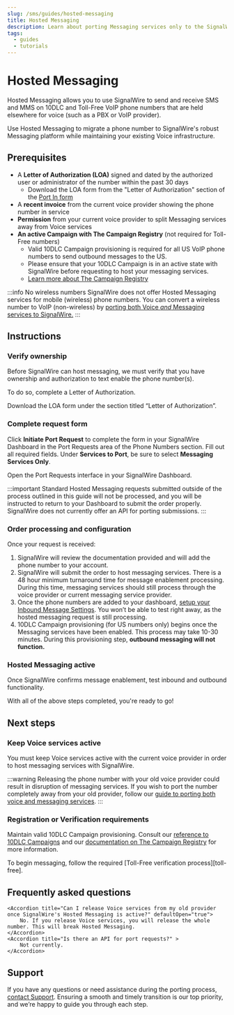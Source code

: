 ```yaml
---
slug: /sms/guides/hosted-messaging
title: Hosted Messaging
description: Learn about porting Messaging services only to the SignalWire platform.
tags:
  - guides
  - tutorials
---
```


# Hosted Messaging

Hosted Messaging allows you to use SignalWire to send and receive SMS and MMS on 
<Tooltips tip="10DLC stands for '10-digit long code numbers', such as `(123) 456-7890`. [Learn more](/platform/phone-numbers/getting-started/buying-a-phone-number/#types-of-phone-number)">10DLC</Tooltips> 
and Toll-Free VoIP phone numbers that are held elsewhere for voice (such as a PBX or VoIP provider).

Use Hosted Messaging to migrate a phone number to SignalWire's robust Messaging platform
while maintaining your existing Voice infrastructure.

## Prerequisites

- A **Letter of Authorization (LOA)** signed and dated by the authorized user or administrator of the number within the past 30 days
  - Download the LOA form from the "Letter of Authorization" section of the [Port In form](https://forms.signalwire.me/Port-In.html)
- A **recent invoice** from the current voice provider showing the phone number in service
- **Permission** from your current voice provider to split Messaging services away from Voice services
- **An active Campaign with The Campaign Registry** (not required for Toll-Free numbers)
  - Valid 10DLC Campaign provisioning is required for all US VoIP phone numbers to send outbound messages to the US.
  - Please ensure that your 10DLC Campaign is in an active state with SignalWire before requesting to host your messaging services.
  - [Learn more about The Campaign Registry](/messaging/get-started/campaign-registry)

:::info No wireless numbers
SignalWire does not offer Hosted Messaging services for mobile (wireless) phone numbers.
You can convert a wireless number to VoIP (non-wireless) by 
[porting both Voice *and* Messaging services to SignalWire.][port-in]
:::

## Instructions

<Steps>

### Verify ownership

Before SignalWire can host messaging, we must verify that you have ownership and authorization to text enable the phone number(s).

To do so, complete a Letter of Authorization.

<Card title="Letter of Authorization form" href="https://forms.signalwire.me/Port-In.html">
    Download the LOA form under the section titled “Letter of Authorization”.
</Card>

### Complete request form

Click **Initiate Port Request** to complete the form in your SignalWire Dashboard in the Port Requests area of the Phone Numbers section.
Fill out all required fields.
Under **Services to Port**, be sure to select **Messaging Services Only**.

<Card title="Port Requests" href="https://my.signalwire.com?page=port_requests/new">
    Open the Port Requests interface in your SignalWire Dashboard.
</Card>

<br/>

:::important
Standard Hosted Messaging requests submitted outside of the process outlined in this guide will not be processed,
and you will be instructed to return to your Dashboard to submit the order properly. 
SignalWire does not currently offer an API for porting submissions.
:::

### Order processing and configuration

Once your request is received:

1. SignalWire will review the documentation provided and will add the phone number to your account.  
2. SignalWire will submit the order to host messaging services. There is a 48 hour minimum turnaround time for message enablement processing. During this time, messaging services should still process through the voice provider or current messaging service provider.  
3. Once the phone numbers are added to your dashboard, [setup your Inbound Message Settings](/messaging/getting-started/receiving-your-first-sms/). You won’t be able to test right away, as the hosted messaging request is still processing.  
4. 10DLC Campaign provisioning (for US numbers only) begins once the Messaging services have been enabled. This process may take 10-30 minutes. During this provisioning step, **outbound messaging will not function.** 

### Hosted Messaging active

Once SignalWire confirms message enablement, test inbound and outbound functionality.

With all of the above steps completed, you're ready to go!

</Steps>

## Next steps

### Keep Voice services active

You must keep Voice services active with the current voice provider in order to host messaging services with SignalWire. 

:::warning
Releasing the phone number with your old voice provider could result in disruption of messaging services.
If you wish to port the number completely away from your old provider, follow our 
[guide to porting both voice and messaging services][port-in].
:::

### Registration or Verification requirements

<CardGroup>

<Card title="10DLC (local) numbers">

Maintain valid 10DLC Campaign provisioning.
Consult our [reference to 10DLC Campaigns](https://signalwire.com/blogs/industry/a-beginners-guide-to-a2p-10dlc-campaign-registration)
and our 
[documentation on The Campaign Registry][tcr]
for more information.
</Card>

<Card title="Toll-Free numbers">
To begin messaging, follow the required [Toll-Free verification process][toll-free].
</Card>

</CardGroup>

## Frequently asked questions

<AccordionGroup>

    <Accordion title="Can I release Voice services from my old provider once SignalWire's Hosted Messaging is active?" defaultOpen="true">
        No. If you release Voice services, you will release the whole number. This will break Hosted Messaging.
    </Accordion>
    <Accordion title="Is there an API for port requests?" >
        Not currently.
    </Accordion>

</AccordionGroup>

## Support

If you have any questions or need assistance during the porting process, 
[contact Support](https://support.signalwire.com/portal/en/newticket).
Ensuring a smooth and timely transition is our top priority, and we’re happy to guide you through each step. 

[port-in]: /platform/phone-numbers/getting-started/porting-into-signalwire "Guide to porting numbers into SignalWire"
[tcr]: /messaging/get-started/campaign-registry "Guides on The Campaign Registry"
[toll-free]: /messaging/guides/general/toll-free-number-overview/ "Guide to Toll-Free number verification"
